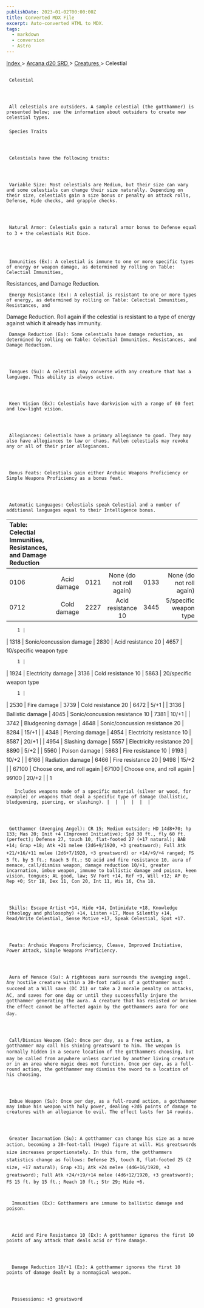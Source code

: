 ```yaml
---
publishDate: 2023-01-02T00:00:00Z
title: Converted MDX File
excerpt: Auto-converted HTML to MDX.
tags:
  - markdown
  - conversion
  - Astro
---
```


[
Index
](-index) >
[
Arcana d20 SRD
](arcana-d20-srd-index) >
[
Creatures
](arcana-d20-srd-creatures-index) > Celestial

##

     Celestial




     All celestials are outsiders. A sample celestial (the gotthammer) is presented below; use the information about outsiders to create new celestial types.

###

     Species Traits




     Celestials have the following traits:




     Variable Size: Most celestials are Medium, but their size can vary and some celestials can change their size naturally. Depending on their size, celestials gain a size bonus or penalty on attack rolls, Defense, Hide checks, and grapple checks.




     Natural Armor: Celestials gain a natural armor bonus to Defense equal to 3 + the celestials Hit Dice.




     Immunities (Ex): A celestial is immune to one or more specific types of energy or weapon damage, as determined by rolling on Table: Celectial Immunities,

Resistances, and Damage Reduction.

     Energy Resistance (Ex): A celestial is resistant to one or more types of energy, as determined by rolling on Table: Celectial Immunities, Resistances, and

Damage Reduction. Roll again if the celestial is resistant to a type of energy against which it already has immunity.

     Damage Reduction (Ex): Some celestials have damage reduction, as determined by rolling on Table: Celectial Immunities, Resistances, and Damage Reduction.




     Tongues (Su): A celestial may converse with any creature that has a language. This ability is always active.




     Keen Vision (Ex): Celestials have darkvision with a range of 60 feet and low-light vision.




     Allegiances: Celestials have a primary allegiance to good. They may also have allegiances to law or chaos. Fallen celestials may revoke any or all of their prior allegiances.




     Bonus Feats: Celestials gain either Archaic Weapons Proficiency or Simple Weapons Proficiency as a bonus feat.




     Automatic Languages: Celestials speak Celestial and a number of additional languages equal to their Intelligence bonus.

| Table: Celectial Immunities, Resistances, and Damage Reduction |             |      |                          |      |                          |
| :------------------------------------------------------------- | :---------: | :--: | :----------------------: | :--: | -----------------------: |
|                                                                |             |      |                          |      |                          |
| 0106                                                           | Acid damage | 0121 | None (do not roll again) | 0133 | None (do not roll again) |
| 0712                                                           | Cold damage | 2227 |    Acid resistance 10    | 3445 |   5/specific weapon type |

        1 |

| 1318 | Sonic/concussion damage | 2830 | Acid resistance 20 | 4657 | 10/specific weapon type

        1 |

| 1924 | Electricity damage | 3136 | Cold resistance 10 | 5863 | 20/specific weapon type

        1 |

| 2530 | Fire damage | 3739 | Cold resistance 20 | 6472 | 5/+1 |
| 3136 | Ballistic damage | 4045 | Sonic/concussion resistance 10 | 7381 | 10/+1 |
| 3742 | Bludgeoning damage | 4648 | Sonic/concussion resistance 20 | 8284 | 15/+1 |
| 4348 | Piercing damage | 4954 | Electricity resistance 10 | 8587 | 20/+1 |
| 4954 | Slashing damage | 5557 | Electricity resistance 20 | 8890 | 5/+2 |
| 5560 | Poison damage | 5863 | Fire resistance 10 | 9193 | 10/+2 |
| 6166 | Radiation damage | 6466 | Fire resistance 20 | 9498 | 15/+2 |
| 67100 | Choose one, and roll again | 67100 | Choose one, and roll again | 99100 | 20/+2 |
| 1

       Includes weapons made of a specific material (silver or wood, for example) or weapons that deal a specific type of damage (ballistic, bludgeoning, piercing, or slashing). |  |  |  |  |  |




     Gotthammer (Avenging Angel): CR 15; Medium outsider; HD 14d8+70; hp 133; Mas 20; Init +4 (Improved Initiative); Spd 30 ft., fly 60 ft. (perfect); Defense 27, touch 10, flat-footed 27 (+17 natural); BAB +14; Grap +18; Atk +21 melee (2d6+9/1920, +3 greatsword); Full Atk +21/+16/+11 melee (2d6+7/1920, +3 greatsword) or +14/+9/+4 ranged; FS 5 ft. by 5 ft.; Reach 5 ft.; SQ acid and fire resistance 10, aura of menace, call/dismiss weapon, damage reduction 10/+1, greater incarnation, imbue weapon, immune to ballistic damage and poison, keen vision, tongues; AL good, law; SV Fort +14, Ref +9, Will +12; AP 0; Rep +0; Str 18, Dex 11, Con 20, Int 11, Wis 16, Cha 18.




     Skills: Escape Artist +14, Hide +14, Intimidate +18, Knowledge (theology and philosophy) +14, Listen +17, Move Silently +14, Read/Write Celestial, Sense Motive +17, Speak Celestial, Spot +17.




     Feats: Archaic Weapons Proficiency, Cleave, Improved Initiative, Power Attack, Simple Weapons Proficiency.




     Aura of Menace (Su): A righteous aura surrounds the avenging angel. Any hostile creature within a 20-foot radius of a gotthammer must succeed at a Will save (DC 21) or take a 2 morale penalty on attacks, AC, and saves for one day or until they successfully injure the gotthammer generating the aura. A creature that has resisted or broken the effect cannot be affected again by the gotthammers aura for one day.




     Call/Dismiss Weapon (Su): Once per day, as a free action, a gotthammer may call his shining greatsword to him. The weapon is normally hidden in a secure location of the gotthammers choosing, but may be called from anywhere unless carried by another living creature or in an area where magic does not function. Once per day, as a full-round action, the gotthammer may dismiss the sword to a location of his choosing.




     Imbue Weapon (Su): Once per day, as a full-round action, a gotthammer may imbue his weapon with holy power, dealing +2d6 points of damage to creatures with an allegiance to evil. The effect lasts for 14 rounds.




     Greater Incarnation (Su): A gotthammer can change his size as a move action, becoming a 20-foot-tall (Huge) figure at will. His greatswords size increases proportionately. In this form, the gotthammers statistics change as follows: Defense 25, touch 8, flat-footed 25 (2 size, +17 natural); Grap +31; Atk +24 melee (4d6+16/1920, +3 greatsword); Full Atk +24/+19/+14 melee (4d6+12/1920, +3 greatsword); FS 15 ft. by 15 ft.; Reach 10 ft.; Str 29; Hide +6.



      Immunities (Ex): Gotthammers are immune to ballistic damage and poison.




      Acid and Fire Resistance 10 (Ex): A gotthammer ignores the first 10 points of any attack that deals acid or fire damage.




      Damage Reduction 10/+1 (Ex): A gotthammer ignores the first 10 points of damage dealt by a nonmagical weapon.




      Possessions: +3 greatsword
